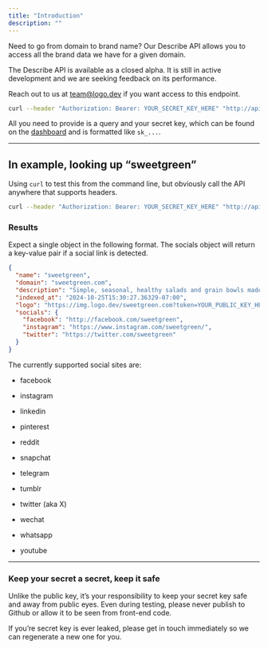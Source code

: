 ```yaml
---
title: "Introduction"
description: ""
---
```


Need to go from domain to brand name? Our Describe API allows you to access all the brand data we have for a given domain.

<Warning>
  The Describe API is available as a closed alpha. It is still in active development and we are seeking feedback on its performance.

  Reach out to us at [team@logo.dev](mailto:team@logo.dev?subject=Brand%20Search) if you want access to this endpoint.
</Warning>

```bash
curl --header "Authorization: Bearer: YOUR_SECRET_KEY_HERE" "http://api.logo.dev/describe/domain"
```

All you need to provide is a query and your secret key, which can be found on the [dashboard](https://www.logo.dev/dashboard) and is formatted like `sk_...`.

***

## In example, looking up “sweetgreen”

Using `curl` to test this from the command line, but obviously call the API anywhere that supports headers.

```bash
curl --header "Authorization: Bearer: YOUR_SECRET_KEY_HERE" "http://api.logo.dev/describe/sweetgreen.com"
```

### Results

Expect a single object in the following format. The socials object will return a key-value pair if a social link is detected.

```json
{
  "name": "sweetgreen",
  "domain": "sweetgreen.com",
  "description": "Simple, seasonal, healthy salads and grain bowls made in-house from scratch, using whole produce delivered that morning.",
  "indexed_at": "2024-10-25T15:30:27.36329-07:00",
  "logo": "https://img.logo.dev/sweetgreen.com?token=YOUR_PUBLIC_KEY_HERE",
  "socials": {
    "facebook": "http://facebook.com/sweetgreen",
    "instagram": "https://www.instagram.com/sweetgreen/",
    "twitter": "https://twitter.com/sweetgreen"
  }
}
```

The currently supported social sites are:

* facebook

* instagram

* linkedin

* pinterest

* reddit

* snapchat

* telegram

* tumblr

* twitter (aka X)

* wechat

* whatsapp

* youtube

***

### Keep your secret a secret, keep it safe

Unlike the public key, it’s your responsibility to keep your secret key safe and away from public eyes. Even during testing, please never publish to Github or allow it to be seen from front-end code.

If you’re secret key is ever leaked, please get in touch immediately so we can regenerate a new one for you.